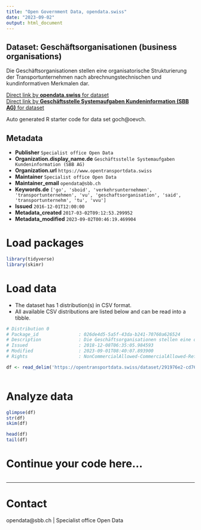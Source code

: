 ```yaml
---
title: "Open Government Data, opendata.swiss"
date: "2023-09-02"
output: html_document
---
```


## Dataset: Geschäftsorganisationen (business organisations)

Die Geschäftsorganisationen stellen eine organisatorische Strukturierung der Transportunternehmen nach abrechnungstechnischen und kundinformativen Merkmalen dar.

[Direct link by **opendata.swiss** for dataset](https://opendata.swiss/de/dataset/geschaftsorganisationen-business-organisations)<br>
[Direct link by **Geschäftsstelle Systemaufgaben Kundeninformation (SBB AG)** for dataset](https://opentransportdata.swiss/dataset/goch)

Auto generated R starter code for data set goch@oevch.

## Metadata

- **Publisher** `Specialist office Open Data`
- **Organization.display_name.de** `Geschäftsstelle Systemaufgaben Kundeninformation (SBB AG)`
- **Organization.url** `https://www.opentransportdata.swiss`
- **Maintainer** `Specialist office Open Data`
- **Maintainer_email** `opendata@sbb.ch`
- **Keywords.de** `['go', 'sboid', 'verkehrsunternehmen', 'transportunternehmen', 'vu', 'geschaftsorganisation', 'said', 'transportunternehm', 'tu', 'vvu']`
- **Issued** `2016-12-01T12:00:00`
- **Metadata_created** `2017-03-02T09:12:53.299952`
- **Metadata_modified** `2023-09-02T00:46:19.469904`


# Load packages

```r

library(tidyverse)
library(skimr)

```

# Load data

-   The dataset has 1 distribution(s) in CSV format.
-   All available CSV distributions are listed below and can be read into a tibble.

```r

# Distribution 0
# Package_id               : 026de4d5-5a5f-43da-b241-70760a626524
# Description              : Die Geschäftsorganisationen stellen eine organisatorische Strukturierung der Transprotunternehmen nach abrechnungstechnischen und kundinformativen Merkmalen dar.
# Issued                   : 2018-12-08T06:35:05.984593
# Modified                 : 2023-09-01T08:40:07.893900
# Rights                   : NonCommercialAllowed-CommercialAllowed-ReferenceRequired

df <- read_delim('https://opentransportdata.swiss/dataset/291976e2-cd76-4b9f-a1c0-40da0cd45347/resource/0643f80c-3ced-4005-ab4c-fedb46638cf3/download/go-liste.csv')



```

# Analyze data

```r

glimpse(df)
str(df)
skim(df)

head(df)
tail(df)

```

# Continue your code here...

```r

```

------------------------------------------------------------------------

# Contact

opendata@sbb.ch | Specialist office Open Data
